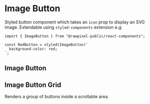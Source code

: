 


<Meta title="Atoms/Image Button" decorators={[withKnobs]} />

# Image Button

Styled button component which takes an `icon` prop to display an SVG image. Extendable using `styled-components` extension e.g:

```
import { ImageButton } from "@rawpixel-public/react-components";

const RedButton = styled(ImageButton)`
  background-color: red;
`;
```

## Image Button

<Preview>
  <Story name="image-button">
    <ImageButton onClick={action("image-button-click")} disabled={boolean("disabled", false, "image-button")} isLoading={boolean("isLoading", false, "image-button")}
    icon={text("icon", starSvg, "image-button")}
    title={text("title", "Click me", "image-button")} />
  </Story>
</Preview>

## Image Button Grid

Renders a group of buttons inside a scrollable area.

<Preview>
  <Story name="grid">
    <ImageButtonGrid>
      <ImageButton icon={starSvg} title="Button 1" onClick={action("image-button-grid-click")} />
      <ImageButton icon={starSvg} title="Button 2" onClick={action("image-button-grid-click")} />
      <ImageButton icon={starSvg} title="Button 3" onClick={action("image-button-grid-click")} />
      <ImageButton icon={starSvg} title="Button 4" onClick={action("image-button-grid-click")} />
      <ImageButton icon={starSvg} title="Button 5" onClick={action("image-button-grid-click")} />
      <ImageButton icon={starSvg} title="Button 6" onClick={action("image-button-grid-click")} />
      <ImageButton icon={starSvg} title="Button 7" onClick={action("image-button-grid-click")} />
      <ImageButton icon={starSvg} title="Button 8" onClick={action("image-button-grid-click")} />
      <ImageButton icon={starSvg} title="Button 9" onClick={action("image-button-grid-click")} />
      <ImageButton icon={starSvg} title="Button 10" onClick={action("image-button-grid-click")} />
      <ImageButton icon={starSvg} title="Button 11" onClick={action("image-button-grid-click")} />
      <ImageButton icon={starSvg} title="Button 12" onClick={action("image-button-grid-click")} />
    </ImageButtonGrid>
  </Story>
</Preview>
